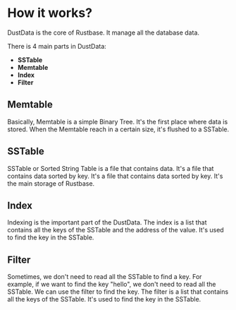# How it works?

DustData is the core of Rustbase. It manage all the database data.

There is 4 main parts in DustData:

-   **SSTable**
-   **Memtable**
-   **Index**
-   **Filter**

## Memtable

Basically, Memtable is a simple Binary Tree. It's the first place where data is stored. When the Memtable reach in a certain size, it's flushed to a SSTable.

## SSTable

SSTable or Sorted String Table is a file that contains data. It's a file that contains data sorted by key. It's a file that contains data sorted by key. It's the main storage of Rustbase.

## Index

Indexing is the important part of the DustData. The index is a list that contains all the keys of the SSTable and the address of the value. It's used to find the key in the SSTable.

## Filter

Sometimes, we don't need to read all the SSTable to find a key. For example, if we want to find the key "hello", we don't need to read all the SSTable. We can use the filter to find the key. The filter is a list that contains all the keys of the SSTable. It's used to find the key in the SSTable.

